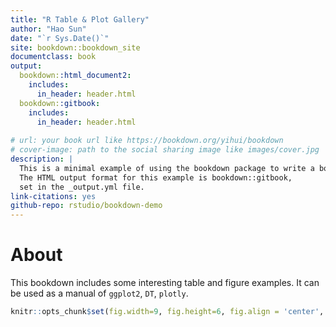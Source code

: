 ```yaml
--- 
title: "R Table & Plot Gallery"
author: "Hao Sun"
date: "`r Sys.Date()`"
site: bookdown::bookdown_site
documentclass: book
output:
  bookdown::html_document2:
    includes:
      in_header: header.html
  bookdown::gitbook:
    includes:
      in_header: header.html
  
# url: your book url like https://bookdown.org/yihui/bookdown
# cover-image: path to the social sharing image like images/cover.jpg
description: |
  This is a minimal example of using the bookdown package to write a book.
  The HTML output format for this example is bookdown::gitbook,
  set in the _output.yml file.
link-citations: yes
github-repo: rstudio/bookdown-demo
---
```


# About {-}

This bookdown includes some interesting table and figure examples. It can be used as a manual of `ggplot2`, `DT`, `plotly`. 

```r
knitr::opts_chunk$set(fig.width=9, fig.height=6, fig.align = 'center', warning = F, message = F) 
```
